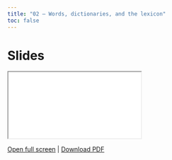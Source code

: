 ```yaml
---
title: "02 — Words, dictionaries, and the lexicon"
toc: false
---
```


# Slides

<div class="embed-slides">
  <iframe src="slides.html" title="Session 02: Words, dictionaries, and the lexicon" allowfullscreen></iframe>
  </div>

[Open full screen](slides.html) | [Download PDF](slides.pdf)


